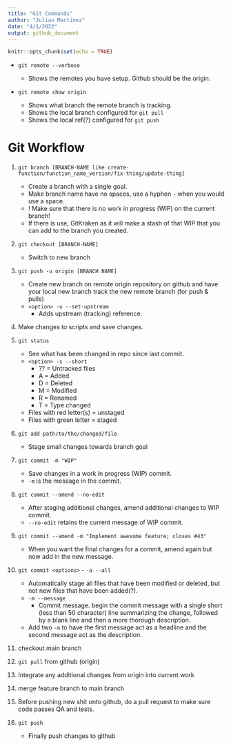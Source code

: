 ```yaml
---
title: "Git Commands"
author: "Julian Martinez"
date: "4/1/2022"
output: github_document
---
```


```r
knitr::opts_chunk$set(echo = TRUE)
```

-   `git remote --verbose`

    -   Shows the remotes you have setup. Github should be the origin.

-   `git remote show origin`

    -   Shows what branch the remote branch is tracking.
    -   Shows the local branch configured for `git pull`
    -   Shows the local ref(?) configured for `git push`

# Git Workflow

1)  `git branch [BRANCH-NAME like create-function/function_name_version/fix-thing/update-thing]`
    -   Create a branch with a single goal.
    -   Make branch name have no spaces, use a hyphen `-` when you would use a space.
    -   ! Make sure that there is no work in progress (WIP) on the current branch!
    -   If there is use, GitKraken as it will make a stash of that WIP that you can add to the branch you created.

2)  `git checkout [BRANCH-NAME]`
    - Switch to new branch

3)  `git push -u origin [BRANCH NAME]`
    -   Create new branch on remote origin repository on github and have your local new branch track the new remote branch (for push & pulls)
    -   `<option> -u --set-upstream`
        -   Adds upstream (tracking) reference.

4)  Make changes to scripts and save changes.

5)  `git status` 
    -   See what has been changed in repo since last commit.
    -   `<option> -s --short`
        -   ?? = Untracked files
        -   A = Added
        -   D = Deleted
        -   M = Modified
        -   R = Renamed
        -   T = Type changed
    -   Files with red letter(s) = unstaged
    -   Files with green letter  = staged

6)  `git add path/to/the/changed/file`
    -   Stage small changes towards branch goal

7)  `git commit -m "WIP"`
    -   Save changes in a work in progress (WIP) commit.
    -   `-m` is the message in the commit.

8)  `git commit --amend --no-edit`
    -   After staging additional changes, amend additional changes to WIP commit.
    -   `--no-edit` retains the current message of WIP commit.

9)  `git commit --amend -m "Implement awesome feature; closes #43"`
    -   When you want the final changes for a commit, amend again but now add in the new message.

10) `git commit <options>` - `-a --all`
    -   Automatically stage all files that have been modified or deleted, but not new files that have been added(?).
    -   `-m --message`
        -   Commit message. begin the commit message with a single short (less than 50 character) line summarizing the change, followed by a blank line and then a more thorough description.
    -   Add two `-m` to have the first message act as a headline and the second message act as the description.

11) checkout main branch

12) `git pull` from github (origin)

13) Integrate any additional changes from origin into current work

14) merge feature branch to main branch

15) Before pushing new shit onto github, do a pull request to make sure code passes QA and tests.

16) `git push`
    -   Finally push changes to github
